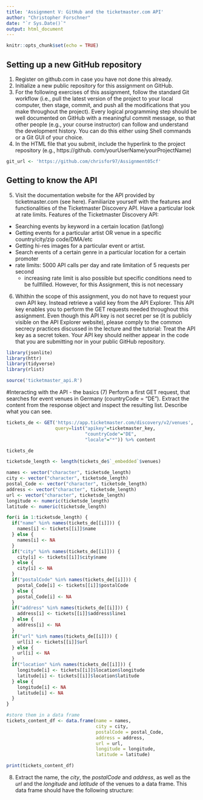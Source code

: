 ```yaml
---
title: 'Assignment V: GitHub and the ticketmaster.com API'
author: "Christopher Forschner"
date: "`r Sys.Date()`"
output: html_document
---
```


```r
knitr::opts_chunk$set(echo = TRUE)
```

## Setting up a new GitHub repository

(1) Register on github.com in case you have not done this already.
(2) Initialize a new public repository for this assignment on GitHub.
(3) For the following exercises of this assignment, follow the standard Git workflow (i.e., pull the latest
version of the project to your local computer, then stage, commit, and push all the modifications that you
make throughout the project). Every logical programming step should be well documented on GitHub
with a meaningful commit message, so that other people (e.g., your course instructor) can follow and
understand the development history. You can do this either using Shell commands or a Git GUI of your
choice.
(4) In the HTML file that you submit, include the hyperlink to the project repository (e.g., https://github.
com/yourUserName/yourProjectName)

```r
git_url <- 'https://github.com/chrisfor97/Assignment05cf'
```
## Getting to know the API
(5) Visit the documentation website for the API provided by ticketmaster.com (see here). Familiarize yourself with the features and functionalities of the Ticketmaster Discovery API. Have a particular look at rate limits.
Features of the Ticketmaster Discovery API: 
* Searching events by keyword in a certain location (lat/long)
* Getting events for a particular artist OR venue in a specific country/city/zip code/DMA/etc
* Getting hi-res images for a particular event or artist.
* Search events of a certain genre in a particular location for a certain promoter
* rate limits: 5000 API calls per day and rate limitation of 5 requests per second
    + increasing rate limit is also possible but specific conditions need to be fullfilled. However, for this Assignment, this is not necessary


(6) Whithin the scope of this assignment, you do not have to request your own API key. Instead retrieve
a valid key from the API Explorer. This API key enables you to perform the GET requests needed
throughout this assignment. Even though this API key is not secret per se (it is publicly visible on the
API Explorer website), please comply to the common secrecy practices discussed in the lecture and the
tutorial: Treat the API key as a secret token. Your API key should neither appear in the code that you
are submitting nor in your public GitHub repository.

```r
library(jsonlite)
library(httr)
library(tidyverse)
library(rlist)
```

```r
source('ticketmaster_api.R')
```

#Interacting with the API - the basics
(7) Perform a first GET request, that searches for event venues in Germany (countryCode = "DE"). Extract the content from the response object and inspect the resulting list. Describe what you can see.
```r
tickets_de <- GET('https://app.ticketmaster.com/discovery/v2/venues', 
                  query=list("apikey"=ticketmaster_key,
                             "countryCode"="DE",
                             "locale"="*")) %>% content

tickets_de
```
```r
ticketsde_length <- length(tickets_de$`_embedded`$venues)

names <- vector("character", ticketsde_length)
city <- vector("character", ticketsde_length)
postal_Code <- vector("character", ticketsde_length)
address <- vector("character", ticketsde_length)
url <- vector("character", ticketsde_length)
longitude <- numeric(ticketsde_length)
latitude <- numeric(ticketsde_length)

for(i in 1:ticketsde_length) {
  if("name" %in% names(tickets_de[[i]])) {
    names[i] <- tickets[[i]]$name
  } else {
    names[i] <- NA
  }
  if("city" %in% names(tickets_de[[i]])) {
    city[i] <- tickets[[i]]$city$name
  } else {
    city[i] <- NA
  }
  if("postalCode" %in% names(tickets_de[[i]])) {
    postal_Code[i] <- tickets[[i]]$postalCode
  } else {
    postal_Code[i] <- NA
  }
  if("address" %in% names(tickets_de[[i]])) {
    address[i] <- tickets[[i]]$address$line1
  } else {
    address[i] <- NA
  }
  if("url" %in% names(tickets_de[[i]])) {
    url[i] <- tickets[[i]]$url
  } else {
    url[i] <- NA
  }
  if("location" %in% names(tickets_de[[i]])) {
    longitude[i] <- tickets[[i]]$location$longitude
    latitude[i] <- tickets[[i]]$location$latitude
  } else {
    longitude[i] <- NA
    latitude[i] <- NA
  }
}

#store them in a data frame
tickets_content_df <- data.frame(name = names,
                                 city = city,
                                 postalCode = postal_Code,
                                 address = address,
                                 url = url,
                                 longitude = longitude,
                                 latitude = latitude)

print(tickets_content_df)

```



(8) Extract the name, the *city*, the *postalCode* and *address*, as well as the *url* and the *longitude* and *latitude* of the venues to a data frame. This data frame should have the following structure:






























